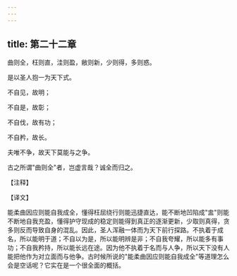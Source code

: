```yaml
---
---
---
```

title: 第二十二章
---

曲则全，枉则直，洼则盈，敝则新，少则得，多则惑。

是以圣人抱一为天下式。

不自见，故明；

不自是，故彰；

不自伐，故有功；

不自矜，故长。

夫唯不争，故天下莫能与之争。

古之所谓"曲则全"者，岂虚言哉？诚全而归之。

【注释】

【译文】

能柔曲因应则能自我成全，懂得枉屈绕行则能迅捷直达，能不断地凹陷成"盅"则能不断地自我充盈，懂得护守现成的稳定则能得到真正的逐渐更新，少取则真得，贪多则反而导致自身的混乱。因此，圣人浑融一体而为天下前行探路。不执着于成名，所以能明于道；不自以为是，所以能明辨是非；不自我夸耀，所以能多有事功；不自我矜持，所以能长远在途。因为他不执着于名而与人争，所以天下没有人能把他作为对立面而与他争。古时候所说的"能柔曲因应则能自我成全"等道理怎么会是空话呢？它实在是一个很全面的概括。